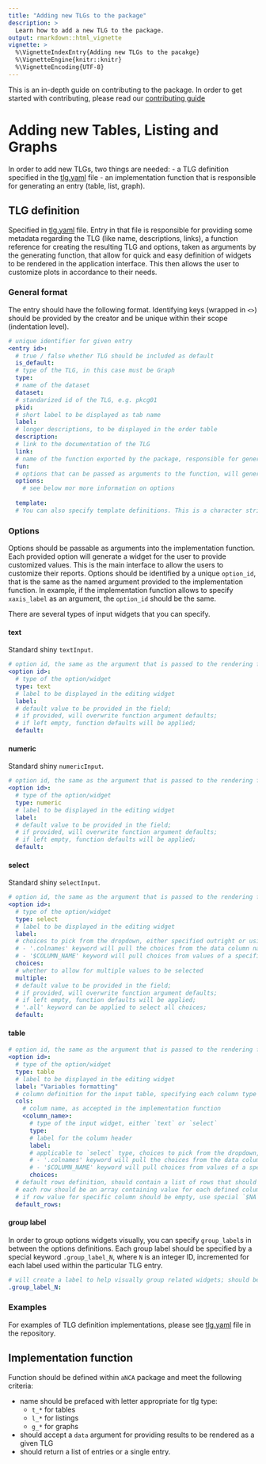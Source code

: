 ```yaml
---
title: "Adding new TLGs to the package"
description: >
  Learn how to add a new TLG to the package.
output: rmarkdown::html_vignette
vignette: >
  %\VignetteIndexEntry{Adding new TLGs to the pacakge}
  %\VignetteEngine{knitr::knitr}
  %\VignetteEncoding{UTF-8}
---
```

This is an in-depth guide on contributing to the package. In order to get started with contributing, please read our [contributing guide](https://pharmaverse.github.io/aNCA/CONTRIBUTING.html)

# Adding new Tables, Listing and Graphs
In order to add new TLGs, two things are needed:
- a TLG definition specified in the [tlg.yaml](../../inst/shiny/tlg.yaml) file
- an implementation function that is responsible for generating an entry (table, list, graph).

## TLG definition
Specified in [tlg.yaml](../../inst/shiny/tlg.yaml) file. Entry in that file is responsible for providing some metadata regarding the TLG (like name, descriptions, links), a function reference for creating the resulting TLG and options, taken as arguments by the generating function, that allow for quick and easy definition of widgets to be rendered in the application interface. This then allows the user to customize plots in accordance to their needs.

### General format
The entry should have the following format. Identifying keys (wrapped in `<>`) should be provided by the creator and be unique within their scope (indentation level).
```yaml
# unique identifier for given entry
<entry id>:
  # true / false whether TLG should be included as default
  is_default:
  # type of the TLG, in this case must be Graph
  type:
  # name of the dataset
  dataset:
  # standarized id of the TLG, e.g. pkcg01     
  pkid:
  # short label to be displayed as tab name
  label:
  # longer descriptions, to be displayed in the order table
  description:
  # link to the documentation of the TLG
  link:
  # name of the function exported by the package, responsible for generating TLG, must return a list of plots to be displayed
  fun:
  # options that can be passed as arguments to the function, will generate an editing widget on the TLG page
  options:
    # see below mor more information on options
    
  template:
  # You can also specify template definitions. This is a character string with id of another TLG definition. All options will be copied over from template id. Any provided parameters will be a) overwritten if existing in the template or b) added as new.
```

### Options
Options should be passable as arguments into the implementation function. Each provided option will generate a widget for the user to provide customized values. This is the main interface to allow the users to customize their reports. Options should be identified by a unique `option_id`, that is the same as the named argument provided to the implementation function. In example, if the implementation function allows to specify `xaxis_label` as an argument, the `option_id` should be the same.

There are several types of input widgets that you can specify.

#### text
Standard shiny `textInput`.
```yaml
# option id, the same as the argument that is passed to the rendering function, must be unique in the scope of the TLG entry
<option id>:
  # type of the option/widget
  type: text
  # label to be displayed in the editing widget
  label:
  # default value to be provided in the field;
  # if provided, will overwrite function argument defaults;
  # if left empty, function defaults will be applied;
  default: 
```

#### numeric
Standard shiny `numericInput`.
```yaml
# option id, the same as the argument that is passed to the rendering function, must be unique in the scope of the TLG entry
<option id>:
  # type of the option/widget
  type: numeric
  # label to be displayed in the editing widget
  label:
  # default value to be provided in the field;
  # if provided, will overwrite function argument defaults;
  # if left empty, function defaults will be applied;
  default: 
```

#### select
Standard shiny `selectInput`.
```yaml
# option id, the same as the argument that is passed to the rendering function, must be unique in the scope of the TLG entry
<option id>:
  # type of the option/widget
  type: select
  # label to be displayed in the editing widget
  label:
  # choices to pick from the dropdown, either specified outright or using a special keyword:
  # - '.colnames' keyword will pull the choices from the data column names
  # - '$COLUMN_NAME' keyword will pull choices from values of a specific column
  choices:
  # whether to allow for multiple values to be selected  
  multiple:
  # default value to be provided in the field;
  # if provided, will overwrite function argument defaults;
  # if left empty, function defaults will be applied;
  # '.all' keyword can be applied to select all choices;
  default: 
```

#### table
```yaml
# option id, the same as the argument that is passed to the rendering function, must be unique in the scope of the TLG entry
<option id>:
  # type of the option/widget
  type: table
  # label to be displayed in the editing widget
  label: "Variables formatting"
  # column definition for the input table, specifying each column type
  cols:
    # colum name, as accepted in the implementation function
    <column_name>:
      # type of the input widget, either `text` or `select`
      type:
      # label for the column header
      label:
      # applicable to `select` type, choices to pick from the dropdown, either specified outright or using a special keyword:
      # - '.colnames' keyword will pull the choices from the data column names
      # - '$COLUMN_NAME' keyword will pull choices from values of a specific column
      choices:
  # default rows definition, should contain a list of rows that should be applied as defaults;
  # each row should be an array containing value for each defined column;
  # if row value for specific column should be empty, use special `$NA` keyword.
  default_rows:
```

#### group label
In order to group options widgets visually, you can specify `group_label`s in between the options definitions. Each group label should be specified by a special keyword `.group_label_N`, where `N` is an integer ID, incremented for each label used within the particular TLG entry.
```yaml
# will create a label to help visually group related widgets; should be a character string; N should be replaced with an integer to uniquely identify the keyword    
.group_label_N:
```

### Examples
For examples of TLG definition implementations, please see [tlg.yaml](inst/shiny/tlg.yaml) file in the repository.

## Implementation function
Function should be defined within `aNCA` package and meet the following criteria:

  - name should be prefaced with letter appropriate for tlg type:
    - `t_*` for tables
    - `l_*` for listings
    - `g_*` for graphs
  - should accept a `data` argument for providing results to be rendered as a given TLG
  - should return a list of entries or a single entry.
